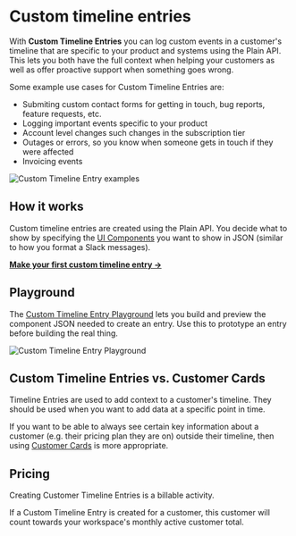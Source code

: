 
# Custom timeline entries

With **Custom Timeline Entries** you can log custom events in a customer's timeline that are specific to your product and systems using the Plain API. This lets you both have the full context when helping your customers as well as offer proactive support when something goes wrong.

Some example use cases for Custom Timeline Entries are:

- Submiting custom contact forms for getting in touch, bug reports, feature requests, etc.
- Logging important events specific to your product
- Account level changes such changes in the subscription tier
- Outages or errors, so you know when someone gets in touch if they were affected
- Invoicing events

![Custom Timeline Entry examples](/images/custom-timeline-entries/cte-examples.png)

## How it works

Custom timeline entries are created using the Plain API. You decide what to show by specifying the [UI Components](/ui-components) you want to show in JSON (similar to how you format a Slack messages).

[**Make your first custom timeline entry →**](/custom-timeline-entries/documentation)

## Playground

The [Custom Timeline Entry Playground](https://app.plain.com/developer/custom-timeline-entry-playground/) lets you build and preview the component JSON needed to create an entry. Use this to prototype an entry before building the real thing.

![Custom Timeline Entry Playground](/images/custom-timeline-entries/cte-playground.png)

## Custom Timeline Entries vs. Customer Cards

Timeline Entries are used to add context to a customer's timeline. They should be used when you want to add data at a specific point in time.

If you want to be able to always see certain key information about a customer (e.g. their pricing plan they are on) outside their timeline, then using [Customer Cards](/customer-cards) is more appropriate.

## Pricing

Creating Customer Timeline Entries is a billable activity.

If a Custom Timeline Entry is created for a customer, this customer will count towards your workspace's monthly active customer total.

